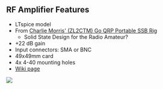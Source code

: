 == RF Amplifier Features ==

* LTspice model
* From [https://zl2ctm.blogspot.com/2020/11/go-qrp-portable-ssb-rig.html Charlie Morris' (ZL2CTM) Go QRP Portable SSB Rig]
** Solid State Design for the Radio Amateur?
* +22 dB gain
* Input connectors: SMA or BNC
* 49x49mm card
* 4x 4-40 mounting holes
* [http://land-boards.com/blwiki/index.php?title=RF-Amp Wiki page]

<IMG SRC = "https://raw.githubusercontent.com/land-boards/lb-boards/master/HamRadio/RF-Amp/LTSpice/RF-AMP-LTSPICE_XFMRS.PNG"></IMG>
